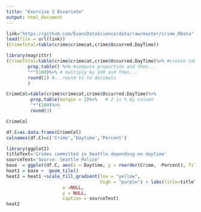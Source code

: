 ```yaml
---
title: "Exercise 2 Bivariate"
output: html_document
---
```



```r
link="https://github.com/EvansDataScience/data/raw/master/crime.RData"
load(file = url(link))
(CrimeTotal=table(crime$crimecat,crime$Occurred.DayTime))


```
```r
library(magrittr)
(CrimeTotal=table(crime$crimecat,crime$Occurred.DayTime)%>% #create table and then...
        prop.table() %>% #compute proportion and then...
        "*"(100)%>% # multiply by 100 and then...
        round(2) #...round to to decimals
        )
```

```r
CrimeCol=table(crime$crimecat,crime$Occurred.DayTime)%>%
         prop.table(margin = 2)%>%   # 2 is % by column
         "*"(100)%>%
         round(3)

CrimeCol

```
```r
df.C=as.data.frame(CrimeCol)
colnames(df.C)=c('Crime','Daytime','Percent')
```


```r
library(ggplot2)
titleText='Crimes committed in Seattle depending on daytime'
sourceText='Source: Seattle Police'
base  = ggplot(df.C, aes(x = Daytime, y = reorder(Crime, -Percent), fill = Percent)) 
heat1 = base +  geom_tile() 
heat2 = heat1 +scale_fill_gradient(low = "yellow", 
                                   high = "purple") + labs(title=titleText,
                     x =NULL, 
                     y = NULL,
                     caption = sourceText)
heat2
```


